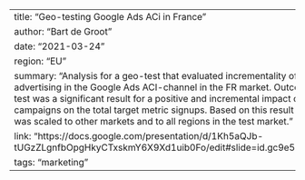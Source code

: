 ---
title: "Geo-testing Google Ads ACi in France"
author: "Bart de Groot"
date: "2021-03-24"
region: "EU"
summary: "Analysis for a geo-test that evaluated incrementality of paid mobile advertising in the Google Ads ACI-channel in the FR market. Outcome of the test was a significant result for a positive and incremental impact of the campaigns on the total target metric signups. Based on this result the channel was scaled to other markets and to all regions in the test market."
link: "https://docs.google.com/presentation/d/1Kh5aQJb-tUGzZLgnfbOpgHkyCTxskmY6X9Xd1uib0Fo/edit#slide=id.gc9e5686bd5_0_0"
tags: "marketing"
---